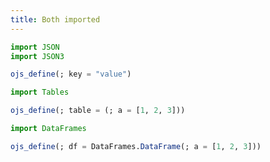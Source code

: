 ```yaml
---
title: Both imported
---
```


```julia
import JSON
import JSON3
```

```julia
ojs_define(; key = "value")
```

```julia
import Tables
```

```julia
ojs_define(; table = (; a = [1, 2, 3]))
```

```julia
import DataFrames
```

```julia
ojs_define(; df = DataFrames.DataFrame(; a = [1, 2, 3]))
```

